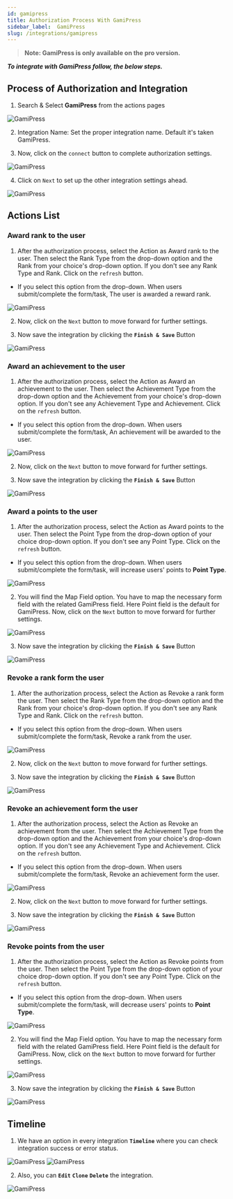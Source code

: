 ```yaml
---
id: gamipress
title: Authorization Process With GamiPress
sidebar_label:  GamiPress
slug: /integrations/gamipress
---
```



> **Note: GamiPress is only available on the pro version.**

***To integrate with GamiPress follow, the below steps.***


## Process of Authorization and Integration


1.	Search & Select **GamiPress** from the actions pages
 <Image src="actions/gamipress/select-action" alt="GamiPress" w="1020" h="350" />

2. Integration Name: Set the proper integration name. Default it's taken GamiPress.

3. Now, click on the `connect` button to complete authorization settings.

 <Image src="actions/gamipress/integration-name" alt="GamiPress" w="1020" h="350" />

4.	Click on `Next` to set up the other integration settings ahead.

 <Image src="actions/gamipress/authorize" alt="GamiPress" w="1020" h="350" />

## Actions List
### Award rank to the user
1. After the authorization process, select the Action as Award rank to the user. Then select the Rank Type from the drop-down option and the Rank from your choice's drop-down option. If you don't see any Rank Type and Rank. Click on the `refresh` button.    
- If you select this option from the drop-down. When users submit/complete the form/task, The user is awarded a reward rank.
 <Image src="actions/gamipress/award-rank" alt="GamiPress" w="1020" h="350" />

2. Now, click on the `Next` button to move forward for further settings.

3. Now save the integration by clicking the **`Finish & Save`** Button

 <Image src="actions/gamipress/finish-save" alt="GamiPress" w="1020" h="350" />

### Award an achievement to the user
1. After the authorization process, select the Action as Award an achievement to the user. Then select the Achievement Type from the drop-down option and the Achievement from your choice's drop-down option. If you don't see any Achievement Type and Achievement. Click on the `refresh` button.   
- If you select this option from the drop-down. When users submit/complete the form/task, An achievement will be awarded to the user.
 <Image src="actions/gamipress/achievement-rank" alt="GamiPress" w="1020" h="350" />

2. Now, click on the `Next` button to move forward for further settings.

3. Now save the integration by clicking the **`Finish & Save`** Button

 <Image src="actions/gamipress/finish-save" alt="GamiPress" w="1020" h="350" />


### Award a points to the user
1. After the authorization process, select the Action as Award points to the user. Then select the Point Type from the drop-down option of your choice drop-down option. If you don't see any Point Type. Click on the `refresh` button.
- If you select this option from the drop-down. When users submit/complete the form/task, will increase users' points to **Point Type**.
 <Image src="actions/gamipress/add-point" alt="GamiPress" w="1020" h="350" />

2. You will find the Map Field option. You have to map the necessary form field with the related GamiPress field. Here Point field is the default for GamiPress. Now, click on the `Next` button to move forward for further settings.
 <Image src="actions/gamipress/map-fields-points" alt="GamiPress" w="1020" h="350" />

3. Now save the integration by clicking the **`Finish & Save`** Button

 <Image src="actions/gamipress/finish-save" alt="GamiPress" w="1020" h="350" />

### Revoke a rank form the user
1. After the authorization process, select the Action as Revoke a rank form the user. Then select the Rank Type from the drop-down option and the Rank from your choice's drop-down option. If you don't see any Rank Type and Rank. Click on the `refresh` button.
- If you select this option from the drop-down. When users submit/complete the form/task, Revoke a rank from the user.
 <Image src="actions/gamipress/revoke-rank" alt="GamiPress" w="1020" h="350" />

2. Now, click on the `Next` button to move forward for further settings.

3. Now save the integration by clicking the **`Finish & Save`** Button

 <Image src="actions/gamipress/finish-save" alt="GamiPress" w="1020" h="350" />

### Revoke an achievement form the user
1. After the authorization process, select the Action as Revoke an achievement from the user. Then select the Achievement Type from the drop-down option and the Achievement from your choice's drop-down option. If you don't see any Achievement Type and Achievement. Click on the `refresh` button.    
- If you select this option from the drop-down. When users submit/complete the form/task, Revoke an achievement form the user.
 <Image src="actions/gamipress/revoke-achievement" alt="GamiPress" w="1020" h="350" />

2. Now, click on the `Next` button to move forward for further settings.

3. Now save the integration by clicking the **`Finish & Save`** Button

 <Image src="actions/gamipress/finish-save" alt="GamiPress" w="1020" h="350" />

### Revoke points from the user
1. After the authorization process, select the Action as Revoke points from the user. Then select the Point Type from the drop-down option of your choice drop-down option. If you don't see any Point Type. Click on the `refresh` button.
- If you select this option from the drop-down. When users submit/complete the form/task, will decrease users' points to **Point Type**.
 <Image src="actions/gamipress/decrease-point" alt="GamiPress" w="1020" h="350" />

2. You will find the Map Field option. You have to map the necessary form field with the related GamiPress field. Here Point field is the default for GamiPress. Now, click on the `Next` button to move forward for further settings.
 <Image src="actions/gamipress/map-fields-points" alt="GamiPress" w="1020" h="350" />

3. Now save the integration by clicking the **`Finish & Save`** Button

 <Image src="actions/gamipress/finish-save" alt="GamiPress" w="1020" h="350" />

## Timeline

1. We have an option in every integration **`Timeline`** where you can check integration success or error status.
 <Image src="actions/gamipress/gamipress-timeline" alt="GamiPress" w="1020" h="350" />
 <Image src="actions/gamipress/gamipress-log" alt="GamiPress" w="1020" h="350" />

2. Also, you can **`Edit`** **`Clone`** **`Delete`** the integration.

 <Image src="actions/gamipress/gamipress-option" alt="GamiPress" w="1020" h="350" />



<Feedback/>